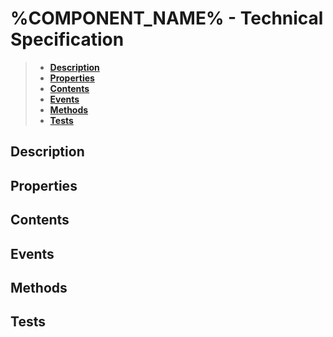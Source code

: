 <!-- FILE IMPORTS HERE -->

# %COMPONENT_NAME% - Technical Specification

> - **[Description](#description)**
> - **[Properties](#properties)**
> - **[Contents](#contents)**
> - **[Events](#events)**
> - **[Methods](#methods)**
> - **[Tests](#tests)**

## Description
<!-- THE TECHNICAL DESCRIPTION OF THE COMPONENT, ITS USAGE, ITS BEHAVIOURS, ETC. -->

## Properties
<!-- PUT THE ATTRIBUTES THE COMPONENT CAN HANDLE IN A TABLE, LIKE THIS : -->
<!-- | Name           | Type                 | Default   | Description                                            | -->
<!-- |----------------|----------------------|-----------|--------------------------------------------------------| -->
<!-- | `[size]`       | `string`             | `md`      | the corresponding size of this component               | -->
<!-- | `[disabled]`   | `boolean`            | `false`   | states if the component is disabled or not             | -->

## Contents
<!-- THE COMPLETE STRUCTURE INSIDE THE COMPONENT (IN A TABLE),  -->
<!-- SHOWING THE PARTS/SLOTS THAT CAN USED FOR THE DEVELOPER OUTSIDE OF IT -->
<!-- | Name    | Description                     | -->
<!-- |---------|---------------------------------| -->
<!-- | `start` | starting part of the component  | -->
<!-- | -       | the component main content      | -->
<!-- | `end`   | ending part of the component    | -->

## Events
<!-- PUT A LIST OF EVENTS WHICH CAN BE TRIGGERED BY THE COMPONENT -->
<!-- | Name                | Type                             | Description                            | -->
<!-- |---------------------|----------------------------------|----------------------------------------| -->
<!-- | `odsComponentClick` | `MouseEvent`<br/>`KeyboardEvent` | sent when user clicks on the component | -->

## Methods
<!-- PUT A LIST OF METHODS TO TRIGGER FOR THE COMPONENT -->
<!-- | Name                   | Signature                        | Description                      | -->
<!-- |------------------------|----------------------------------|----------------------------------| -->
<!-- | `odsComponentSelect()` | `function(event:object) => void` | triggers the component selection | -->

## Tests
<!-- PUT A LIST OF TESTS THAT MATCHES ALL CASES POSSIBLE ON THIS PARTICULAR COMPONENT -->
<!-- EXAMPLES : -->
<!-- **Size**                                  -->
<!--     - should have size to `md` by default -->
<!-- **Disabled**                              -->
<!--     - should not be disabled by default   -->
<!--     - should be not clickable if disabled -->
<!--     - should not emit event if disabled   -->

<!-- FOR MORE SPECIFIC SECTIONS OF THE COMPONENT (ANIMATIONS, MOBILE-RELATED DESIGNS, ETC.), ADD THEM HERE -->
